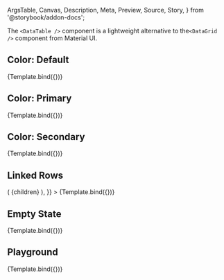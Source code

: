 <!-- @prettier -->

  ArgsTable,
  Canvas,
  Description,
  Meta,
  Preview,
  Source,
  Story,
} from '@storybook/addon-docs';



<Meta title="Organisms/DataTable" component={DataTable} argTypes={argTypes} />

<Description of={DataTable} />

The `<DataTable />` component is a lightweight alternative to the`<DataGrid />`
component from Material UI.

## Color: Default

<Canvas>
  <Story
    name="Color: Default"
    args={{
      color: 'default',
    }}
  >
    {Template.bind({})}
  </Story>
</Canvas>

## Color: Primary

<Canvas>
  <Story
    name="Color: Primary"
    args={{
      color: 'primary',
    }}
  >
    {Template.bind({})}
  </Story>
</Canvas>

## Color: Secondary

<Canvas>
  <Story
    name="Color: Secondary"
    args={{
      color: 'secondary',
    }}
  >
    {Template.bind({})}
  </Story>
</Canvas>

## Linked Rows

<Canvas>
  <Story
    name="Linked Rows"
    args={{
      RowWrapper: (item, children) => (
        <Link
          href={`https://www.google.com/search?q=${item.name}`}
          style={{
            display: 'contents',
          }}
          target="_blank"
          underline="none"
        >
          {children}
        </Link>
      ),
    }}
  >
    {Template.bind({})}
  </Story>
</Canvas>

## Empty State

<Canvas>
  <Story
    name="Empty State"
    args={{
      emptyStateProps: {
        description: 'No Items Found',
        Icon: PackageVariant,
      },
      items: [],
    }}
  >
    {Template.bind({})}
  </Story>
</Canvas>

## Playground

<Canvas isColumn>
  <Source language="jsx" story="Playground" />
  <Story name="Playground" args={{}}>
    {Template.bind({})}
  </Story>
  <ArgsTable story="Playground" />
</Canvas>
